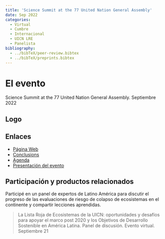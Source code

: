 ```yaml
---
title: 'Science Summit at the 77 United Nation General Assembly'
date: Sep 2022
categories:
  - Virtual
  - Cumbre
  - Internacional
  - UICN LRE
  - Panelista
bibliography: 
  - ../bibTeX/peer-review.bibtex
  - ../bibTeX/preprints.bibtex
---
```


# El evento 

Science Summit at the 77 United Nation General Assembly. Septiembre 2022

## Logo


## Enlaces

- [Página Web](https://sciencesummitunga.com)
- [Conclusions](https://sciencesummitunga.com/conclusions-unga-77/)
- [Agenda](https://ssunga77.sched.com/?iframe=yes&w=100%&sidebar=yes&bg=no#)
- [Presentación del evento](https://docs.google.com/presentation/d/1P7sC9mU0PgpeY0M5wRZsi8EeUxhbB97_/edit?usp=sharing&ouid=101417701421011377285&rtpof=true&sd=true)

## Participación y productos relacionados

Participé en un panel de expertos de Latino América para discutir el progreso de las evaluaciones de riesgo de colapso de ecosistemas en el continente y compartir lecciones aprendidas.

> La Lista Roja de Ecosistemas de la UICN: oportunidades y desafíos para apoyar el marco post 2020 y los Objetivos de Desarrollo Sostenible en América Latina. Panel de discusión. Evento virtual.  Septiembre 21 

